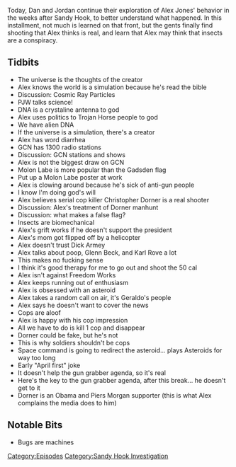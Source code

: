 {{DEFAULTSORT:
    #_EPISODE_0308:February 6-8, 2013
}}{{Episode
    | title             = February 6-8, 2013
    | caption           = Listen to this episode on [https://knowledgefight.libsyn.com/knowledge-fight-february-6-8-2013 Libsyn] [https://open.spotify.com/episode/4IPWdD0NYZSrqcGHZzmPP3 Spotify], Read the [[Transcript/308: February 6-8, 2013|Unofficial Transcript]]
    | episodeNumber     = 308
    | length            = 01:28:35
    | airDate           = June 12, 2019
    | coverageStartDate = February 6, 2013
    | coverageEndDate   = February 8, 2013
    | episodeType       = [[:Category:Sandy Hook Investigation|Sandy Hook Investigation]]
    | appearance        = [[Paul Joseph Watson]], [[Christopher Dorner]], [[Dick Armey]], [[Glenn Beck]], [[Karl Rove]]
    | previousEpisode   = [[307: February 3-5, 2013]]
    | nextEpisode       = [[309: June 10-11, 2019]]
}}

{{Stub}}

Today, Dan and Jordan continue their exploration of Alex Jones' behavior in the weeks after Sandy Hook, to better understand what happened. In this installment, not much is learned on that front, but the gents finally find shooting that Alex thinks is real, and learn that Alex may think that insects are a conspiracy.

==Tidbits==

*The universe is the thoughts of the creator
*Alex knows the world is a simulation because he's read the bible
*Discussion: Cosmic Ray Particles
*PJW talks science!
*DNA is a crystaline antenna to god
*Alex uses politics to Trojan Horse people to god
*We have alien DNA
*If the universe is a simulation, there's a creator
*Alex has word diarrhea
*GCN has 1300 radio stations
*Discussion: GCN stations and shows
*Alex is not the biggest draw on GCN
*Molon Labe is more popular than the Gadsden flag
*Put up a Molon Labe poster at work
*Alex is clowing around because he's sick of anti-gun people
*I know I'm doing god's will
*Alex believes serial cop killer Christopher Dorner is a real shooter
*Discussion: Alex's treatment of Dorner manhunt
*Discussion: what makes a false flag?
*Insects are biomechanical
*Alex's grift works if he doesn't support the president
*Alex's mom got flipped off by a helicopter
*Alex doesn't trust Dick Armey
*Alex talks about poop, Glenn Beck, and Karl Rove a lot
*This makes no fucking sense
*I think it's good therapy for me to go out and shoot the 50 cal
*Alex isn't against Freedom Works
*Alex keeps running out of enthusiasm
*Alex is obsessed with an asteroid
*Alex takes a random call on air, it's Geraldo's people
*Alex says he doesn't want to cover the news
*Cops are aloof
*Alex is happy with his cop impression
*All we have to do is kill 1 cop and disappear
*Dorner could be fake, but he's not
*This is why soldiers shouldn't be cops
*Space command is going to redirect the asteroid... plays Asteroids for way too long
*Early "April first" joke
*It doesn't help the gun grabber agenda, so it's real
*Here's the key to the gun grabber agenda, after this break... he doesn't get to it
*Dorner is an Obama and Piers Morgan supporter (this is what Alex complains the media does to him)

==Notable Bits==

*Bugs are machines

[[Category:Episodes]]
[[Category:Sandy Hook Investigation]]
